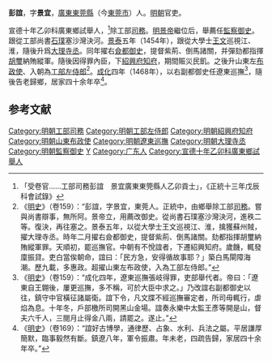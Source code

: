 '''彭誼'''，字'''景宜'''，[[廣東|廣東]][[東莞縣|東莞縣]]（今[[東莞市|東莞市]]）人。[[明朝|明朝]]官吏。

宣德十年乙卯科廣東鄉試舉人，<ref>「受卷官……工部司務彭誼　景宜廣東東筦縣人乙卯貢士」，《正統十三年戊辰科會試錄》</ref>除工部[[司務|司務]]。[[明景帝|明景帝]]繼位后，舉薦任[[監察御史|監察御史]]。跟從工部尚書[[石璞|石璞]]塞沙灣決河。[[景泰_(年号)|景泰]]五年（1454年），跟從大學士[[王文|王文]]巡視江、淮，隨後升爲[[大理寺丞|大理寺丞]]。同年擢右[[僉都御史|僉都御史]]，提督紫荊、倒馬諸關，并彈劾都指揮[[胡璽|胡璽]]納賄縱軍。隨後因得罪內臣，下[[紹興府|紹興府]][[知府|知府]]，期間賑災民飢。之後升山東左[[布政使|布政使]]、入朝為[[工部侍郎|工部左侍郎]]<ref>《[[明史|明史]]》（卷159）：“彭誼，字景宜，東莞人。正統中，由鄉舉除工部[[司務|司務]]。嘗與尚書辯事，無所阿。景帝立，用薦改御史。從尚書石璞塞沙灣決河，進秩二等。復決，再往塞之。景泰五年，以從大學士王文巡視江、淮，擒獲蘇州賊，擢大理寺丞。時年二月擢右僉都御史，提督紫荊、倒馬諸關。劾都指揮胡璽納賄縱軍罪。天順初，罷巡撫官。中朝有不悅誼者，下遷紹興知府。歲饑，輒發廩振貸。吏白當俟朝命，誼曰：「民方急，安得循故事耶？」築白馬閘障海潮。歷九載，多惠政。超擢山東左布政使，入為工部左侍郎。”</ref>。[[成化|成化]]四年（1468年），以右副都御史任遼東巡撫<ref>《[[明史|明史]]》（卷159）：“成化四年，遼東巡撫張岐得罪，吏部舉代者。帝曰：「遼東自王翺後，屢更巡撫，多不稱，可於大臣中求之。」乃改誼右副都御史以往，鎮守中官橫征諸屬衛。誼下令，凡文牒不經巡撫審定者，所司毋輒行，虐焰為息。十年冬，戶部檄所司開黑山金場。誼奏永樂中太監王彥等開是山，督夫六千人，三閱月止得金八兩，請罷之。遂止。”</ref>，隨後告老歸鄉，居家四十余年卒<ref>《[[明史|明史]]》（卷169）：“誼好古博學，通律歷、占象、水利、兵法之屬。平居謙厚簡默，臨事毅然有斷。鎮遼八年，軍令振肅。年未老，四疏告歸，家居四十余年卒。”</ref>。

==参考文献==
{{wikisource|明史/卷159}}
{{Reflist}}

{{明朝官员小作品}}
{{DEFAULTSORT:P}}
[[Category:明朝工部司務|Category:明朝工部司務]]
[[Category:明朝工部左侍郎|Category:明朝工部左侍郎]]
[[Category:明朝紹興府知府|Category:明朝紹興府知府]]
[[Category:明朝山東布政使|Category:明朝山東布政使]]
[[Category:明朝遼東巡撫|Category:明朝遼東巡撫]]
[[Category:明朝大理寺丞|Category:明朝大理寺丞]]
[[Category:明朝監察御史|Category:明朝監察御史]]
[[Category:彭姓|Y]]
[[Category:广东人|Category:广东人]]
[[Category:宣德十年乙卯科廣東鄉試舉人|Category:宣德十年乙卯科廣東鄉試舉人]]